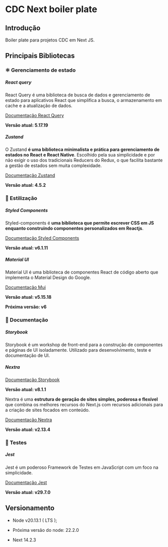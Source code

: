 # CDC Next boiler plate

## Introdução

Boiler plate para projetos CDC em Next JS.

## Principais Bibliotecas

### ⚛ Gerenciamento de estado

##### React query

React Query é uma biblioteca de busca de dados e gerenciamento de estado para aplicativos React que simplifica a busca, o armazenamento em cache e a atualização de dados.

[Documentação React Query](https://tanstack.com/query/latest/docs/framework/react/overview)

**Versão atual: 5.17.19**

##### Zustand

O Zustand **é uma biblioteca minimalista e prática para gerenciamento de estados no React e React Native**. Escolhido pela sua simplicidade e por não exigir o uso dos tradicionais Reducers do Redux, o que facilita bastante a gestão de estados sem muita complexidade.

[Documentação Zustand](https://github.com/pmndrs/zustand)

**Versão atual: 4.5.2**

### 💅 Estilização

##### Styled Components

Styled-components é **uma biblioteca que permite escrever CSS em JS enquanto construindo componentes personalizados em Reactjs**.

[Documentação Styled Components](https://styled-components.com/docs)

**Versão atual: v6.1.11**

##### Material UI

Material UI é uma biblioteca de componentes React de código aberto que implementa o Material Design do Google.

[Documentação Mui](https://mui.com/material-ui/getting-started/)

**Versão atual: v5.15.18**

**Próxima versão: v6**

### 📄 Documentação

##### Storybook

Storybook é um workshop de front-end para a construção de componentes e páginas de UI isoladamente. Utilizado para desenvolvimento, teste e documentação de UI.

##### Nextra

[Documentação Storybook](https://storybook.js.org/docs/get-started)

**Versão atual: v8.1.1**

Nextra é uma **estrutura de geração de sites simples, poderosa e flexível** que combina os melhores recursos do Next.js com recursos adicionais para a criação de sites focados em conteúdo.

[Documentação Nextra](https://nextra.site/docs)

**Versão atual: v2.13.4**

### 🧪 Testes

##### Jest

Jest é um poderoso Framework de Testes em JavaScript com um foco na simplicidade.

[Documentação Jest](https://jestjs.io/pt-BR/docs/getting-started)

**Versão atual: v29.7.0**

## Versionamento

- Node v20.13.1 ( LTS );
- Próxima versão do node: 22.2.0

- Next 14.2.3
